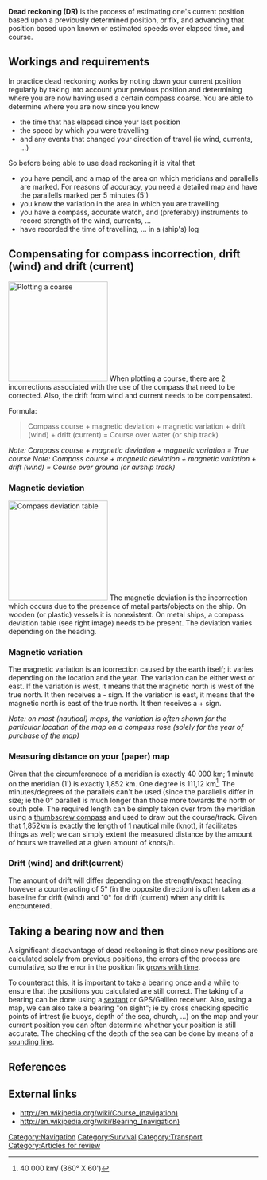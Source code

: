 '''Dead reckoning (DR)''' is the process of estimating one's current position based upon a previously determined position, or fix, and advancing that position based upon known or estimated speeds over elapsed time, and course.

==Workings and requirements==
In practice dead reckoning works by noting down your current position regularly by taking into account your previous position and determining where you are now having used a certain compass coarse. You are able to determine where you are now since you know
* the time that has elapsed since your last position
* the speed by which you were travelling
* and any events that changed your direction of travel (ie wind, currents, ...)

So before being able to use dead reckoning it is vital that
* you have pencil, and a map of the area on which meridians and parallells are marked. For reasons of accuracy, you need a detailed map and have the parallells marked per 5 minutes (5')
* you know the variation in the area in which you are travelling
* you have a compass, accurate watch, and (preferably) instruments to record strength of the wind, currents, ... 
* have recorded the time of travelling, ... in a (ship's) log 

==Compensating for compass incorrection, drift (wind) and drift (current)==
[[File:Plotting a course.JPG|thumb|right|200px|Plotting a coarse]]
When plotting a course, there are 2 incorrections associated with the use of the compass that need to be corrected. Also, the drift from wind and current needs to be compensated.

Formula: <blockquote>Compass course + magnetic deviation + magnetic variation + drift (wind) + drift (current) = Course over water (or ship track)</blockquote>

''Note: Compass course + magnetic deviation + magnetic variation = True course''
''Note: Compass course + magnetic deviation + magnetic variation + drift (wind) = Course over ground (or airship track)''

===Magnetic deviation===
[[File:Deviation table.png|thumb|right|200px|Compass deviation table]]
The magnetic deviation is the incorrection which occurs due to the presence of metal parts/objects on the ship. On wooden (or plastic) vessels it is nonexistent. On metal ships, a compass deviation table (see right image) needs to be present. The deviation varies depending on the heading.

===Magnetic variation===
The magnetic variation is an icorrection caused by the earth itself; it varies depending on the location and the year. The variation can be either west or east. If the variation is west, it means that the magnetic north is west of the true north. It then receives a - sign. If the variation is east, it means that the magnetic north is east of the true north. It then receives a + sign.

''Note: on most (nautical) maps, the variation is often shown for the particular location of the map on a compass rose (solely for the year of purchase of the map)''

===Measuring distance on your (paper) map===
Given that the circumferenece of a meridian is exactly 40 000 km; 1 minute on the meridian (1') is exactly 1,852 km. One degree is 111,12 km<ref>40 000 km/ (360° X 60')</ref>. The minutes/degrees of the parallels can't be used (since the parallells differ in size; ie the 0° parallell is much longer than those more towards the north or south pole. The required length can be simply taken over from the meridian using a [http://en.wikipedia.org/wiki/Compass_(drafting) thumbscrew compass] and used to draw out the course/track. Given that 1,852km is exactly the length of 1 nautical mile (knot), it facilitates things as well; we can simply extent the measured distance by the amount of hours we travelled at a given amount of knots/h.

===Drift (wind) and drift(current)===
The amount of drift will differ depending on the strength/exact heading; however a counteracting of 5° (in the opposite direction) is often taken as a baseline for drift (wind) and 10° for drift (current) when any drift is encountered.

==Taking a bearing now and then==
A significant disadvantage of dead reckoning is that since new positions are calculated solely from previous positions, the errors of the process are cumulative, so the error in the position fix [[Propogation of uncertainty|grows with time]]. 

To counteract this, it is important to take a bearing once and a while to ensure that the positions you calculated are still correct. The taking of a bearing can be done using a [[sextant]] or GPS/Galileo receiver. Also, using a map, we can also take a bearing "on sight"; ie by cross checking specific points of intrest (ie buoys, depth of the sea, church, ...) on the map and your current position you can often determine whether your position is still accurate. The checking of the depth of the sea can be done by means of a [[sounding line]].

==References==
{{reflist}}

==External links==
* http://en.wikipedia.org/wiki/Course_(navigation)
* http://en.wikipedia.org/wiki/Bearing_(navigation)

[[Category:Navigation]]
[[Category:Survival]]
[[Category:Transport]]
[[Category:Articles for review]]